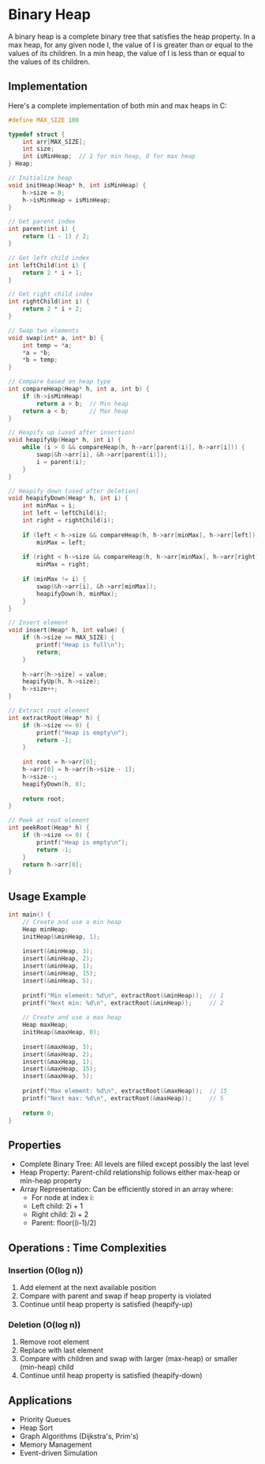 # Binary Heap

A binary heap is a complete binary tree that satisfies the heap property. In a max heap, for any given node I, the value of I is greater than or equal to the values of its children. In a min heap, the value of I is less than or equal to the values of its children.

## Implementation

Here's a complete implementation of both min and max heaps in C:

```c
#define MAX_SIZE 100

typedef struct {
    int arr[MAX_SIZE];
    int size;
    int isMinHeap;  // 1 for min heap, 0 for max heap
} Heap;

// Initialize heap
void initHeap(Heap* h, int isMinHeap) {
    h->size = 0;
    h->isMinHeap = isMinHeap;
}

// Get parent index
int parent(int i) {
    return (i - 1) / 2;
}

// Get left child index
int leftChild(int i) {
    return 2 * i + 1;
}

// Get right child index
int rightChild(int i) {
    return 2 * i + 2;
}

// Swap two elements
void swap(int* a, int* b) {
    int temp = *a;
    *a = *b;
    *b = temp;
}

// Compare based on heap type
int compareHeap(Heap* h, int a, int b) {
    if (h->isMinHeap)
        return a > b;  // Min heap
    return a < b;      // Max heap
}

// Heapify up (used after insertion)
void heapifyUp(Heap* h, int i) {
    while (i > 0 && compareHeap(h, h->arr[parent(i)], h->arr[i])) {
        swap(&h->arr[i], &h->arr[parent(i)]);
        i = parent(i);
    }
}

// Heapify down (used after deletion)
void heapifyDown(Heap* h, int i) {
    int minMax = i;
    int left = leftChild(i);
    int right = rightChild(i);
    
    if (left < h->size && compareHeap(h, h->arr[minMax], h->arr[left]))
        minMax = left;
        
    if (right < h->size && compareHeap(h, h->arr[minMax], h->arr[right]))
        minMax = right;
        
    if (minMax != i) {
        swap(&h->arr[i], &h->arr[minMax]);
        heapifyDown(h, minMax);
    }
}

// Insert element
void insert(Heap* h, int value) {
    if (h->size >= MAX_SIZE) {
        printf("Heap is full\n");
        return;
    }
    
    h->arr[h->size] = value;
    heapifyUp(h, h->size);
    h->size++;
}

// Extract root element
int extractRoot(Heap* h) {
    if (h->size <= 0) {
        printf("Heap is empty\n");
        return -1;
    }
    
    int root = h->arr[0];
    h->arr[0] = h->arr[h->size - 1];
    h->size--;
    heapifyDown(h, 0);
    
    return root;
}

// Peek at root element
int peekRoot(Heap* h) {
    if (h->size <= 0) {
        printf("Heap is empty\n");
        return -1;
    }
    return h->arr[0];
}
```

## Usage Example

```c
int main() {
    // Create and use a min heap
    Heap minHeap;
    initHeap(&minHeap, 1);
    
    insert(&minHeap, 3);
    insert(&minHeap, 2);
    insert(&minHeap, 1);
    insert(&minHeap, 15);
    insert(&minHeap, 5);
    
    printf("Min element: %d\n", extractRoot(&minHeap));  // 1
    printf("Next min: %d\n", extractRoot(&minHeap));     // 2
    
    // Create and use a max heap
    Heap maxHeap;
    initHeap(&maxHeap, 0);
    
    insert(&maxHeap, 3);
    insert(&maxHeap, 2);
    insert(&maxHeap, 1);
    insert(&maxHeap, 15);
    insert(&maxHeap, 5);
    
    printf("Max element: %d\n", extractRoot(&maxHeap));  // 15
    printf("Next max: %d\n", extractRoot(&maxHeap));     // 5
    
    return 0;
}
```

## Properties

- Complete Binary Tree: All levels are filled except possibly the last level
- Heap Property: Parent-child relationship follows either max-heap or min-heap property
- Array Representation: Can be efficiently stored in an array where:
  - For node at index i:
  - Left child: 2i + 1
  - Right child: 2i + 2
  - Parent: floor((i-1)/2)

## Operations : Time Complexities

### Insertion (O(log n))
1. Add element at the next available position
2. Compare with parent and swap if heap property is violated
3. Continue until heap property is satisfied (heapify-up)

### Deletion (O(log n))
1. Remove root element
2. Replace with last element
3. Compare with children and swap with larger (max-heap) or smaller (min-heap) child
4. Continue until heap property is satisfied (heapify-down)

## Applications
- Priority Queues
- Heap Sort
- Graph Algorithms (Dijkstra's, Prim's)
- Memory Management
- Event-driven Simulation
